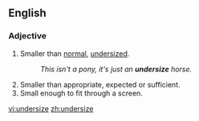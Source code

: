 ==English==

===Adjective===
{{en-adj}}

# Smaller than [[normal]], [[undersized]].
#:''This isn't a pony, it's just an '''undersize''' horse.''
#Smaller than appropriate, expected or sufficient.
#Small enough to fit through a screen.

[[vi:undersize]]
[[zh:undersize]]